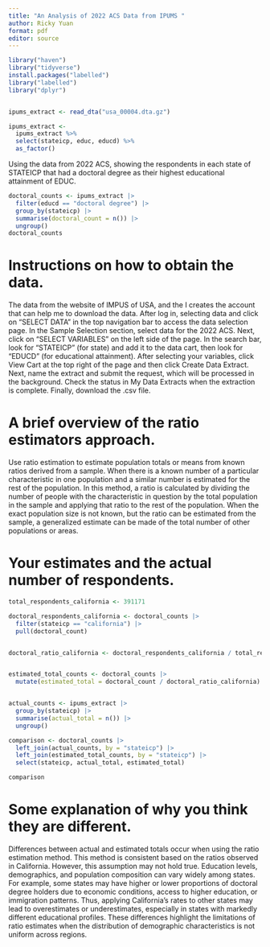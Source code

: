 ---
title: "An Analysis of 2022 ACS Data from IPUMS "
author: Ricky Yuan
format: pdf
editor: source
---

```{r}
library("haven")
library("tidyverse")
install.packages("labelled")
library("labelled")
library("dplyr")


ipums_extract <- read_dta("usa_00004.dta.gz")

ipums_extract <- 
  ipums_extract %>%
  select(stateicp, educ, educd) %>%
  as_factor()

```

Using the data from 2022 ACS, showing the respondents in each state of STATEICP that had a doctoral degree as their highest educational attainment of EDUC.

```{r}
doctoral_counts <- ipums_extract |>
  filter(educd == "doctoral degree") |> 
  group_by(stateicp) |>
  summarise(doctoral_count = n()) |> 
  ungroup()
doctoral_counts
```

# Instructions on how to obtain the data.

The data from the website of IMPUS of USA, and the I creates the account that can help me to download the data. After log in, selecting data and click on “SELECT DATA” in the top navigation bar to access the data selection page. In the Sample Selection section, select data for the 2022 ACS. Next, click on “SELECT VARIABLES” on the left side of the page. In the search bar, look for “STATEICP” (for state) and add it to the data cart, then look for “EDUCD” (for educational attainment). After selecting your variables, click View Cart at the top right of the page and then click Create Data Extract. Next, name the extract and submit the request, which will be processed in the background. Check the status in My Data Extracts when the extraction is complete. Finally, download the .csv file.

# A brief overview of the ratio estimators approach.

Use ratio estimation to estimate population totals or means from known ratios derived from a sample. When there is a known number of a particular characteristic in one population and a similar number is estimated for the rest of the population. In this method, a ratio is calculated by dividing the number of people with the characteristic in question by the total population in the sample and applying that ratio to the rest of the population. When the exact population size is not known, but the ratio can be estimated from the sample, a generalized estimate can be made of the total number of other populations or areas.

# Your estimates and the actual number of respondents.

```{r}
total_respondents_california <- 391171

doctoral_respondents_california <- doctoral_counts |>
  filter(stateicp == "california") |>
  pull(doctoral_count)


doctoral_ratio_california <- doctoral_respondents_california / total_respondents_california


estimated_total_counts <- doctoral_counts |>
  mutate(estimated_total = doctoral_count / doctoral_ratio_california)


actual_counts <- ipums_extract |>
  group_by(stateicp) |>
  summarise(actual_total = n()) |>  
  ungroup()

comparison <- doctoral_counts |>
  left_join(actual_counts, by = "stateicp") |>
  left_join(estimated_total_counts, by = "stateicp") |>
  select(stateicp, actual_total, estimated_total)

comparison
```

# Some explanation of why you think they are different.

Differences between actual and estimated totals occur when using the ratio estimation method. This method is consistent based on the ratios observed in California. However, this assumption may not hold true. Education levels, demographics, and population composition can vary widely among states. For example, some states may have higher or lower proportions of doctoral degree holders due to economic conditions, access to higher education, or immigration patterns. Thus, applying California's rates to other states may lead to overestimates or underestimates, especially in states with markedly different educational profiles. These differences highlight the limitations of ratio estimates when the distribution of demographic characteristics is not uniform across regions.

